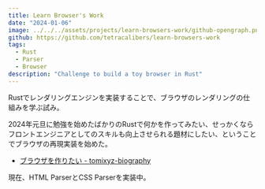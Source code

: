 ```yaml
---
title: Learn Browser's Work
date: "2024-01-06"
image: ../../../assets/projects/learn-browsers-work/github-opengraph.png
github: https://github.com/tetracalibers/learn-browsers-work
tags:
  - Rust
  - Parser
  - Browser
description: "Challenge to build a toy browser in Rust"
---
```


Rustでレンダリングエンジンを実装することで、ブラウザのレンダリングの仕組みを学ぶ試み。

2024年元旦に勉強を始めたばかりのRustで何かを作ってみたい、せっかくならフロントエンジニアとしてのスキルも向上させられる題材にしたい、ということでブラウザの再現実装を始めた。

- [ブラウザを作りたい - tomixyz-biography](/tomixyz-biography/ja/blog/2024-make-browser)

現在、HTML ParserとCSS Parserを実装中。
